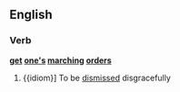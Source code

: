 ==English==

===Verb===
'''[[get]] [[one's]] [[marching]] [[orders]]'''

# {{idiom}] To be [[dismissed]] disgracefully